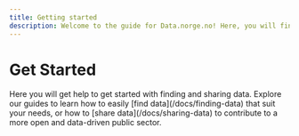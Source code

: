 ```yaml
---
title: Getting started
description: Welcome to the guide for Data.norge.no! Here, you will find help to get started with finding and sharing data.
---
```


# Get Started

<Ingress>
    Here you will get help to get started with finding and sharing data. Explore our guides to learn how to easily [find data](/docs/finding-data) that suit your needs, or how to [share data](/docs/sharing-data) to contribute to a more open and data-driven public sector.
</Ingress>
